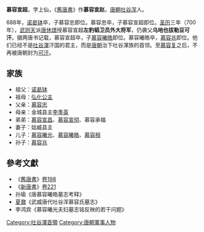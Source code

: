 '''慕容宣超'''，字上仙，《[[舊唐書|舊唐書]]》作'''慕容宣赵'''，[[唐朝|唐朝]][[吐谷浑|吐谷浑]]人。

688年，[[诺曷钵|诺曷钵]]卒，子慕容忠即位。慕容忠卒，子慕容宣超即位。[[圣历|圣历]]三年（700年），[[武则天|武则天]]派[[唐休璟|唐休璟]]授慕容宣超'''左豹韬卫员外大将军'''，仍袭父'''乌地也拔勒豆可汗'''。据两唐书记载，慕容宣超卒，子[[慕容曦皓|慕容曦皓]]即位。慕容曦皓卒，[[慕容兆|慕容兆]]即位。他们已经不是[[吐谷渾|吐谷渾]]汗国的君主，而是[[唐朝|唐朝]]治下吐谷渾族的首领。至[[慕容复_(吐谷浑)|慕容复]]之后，不再被唐朝封为[[可汗|可汗]]。
== 家族 ==
* 祖父：[[诺曷钵|诺曷钵]]
* 祖母：[[弘化公主|弘化公主]]
* 父亲：[[慕容忠_(唐朝)|慕容忠]]
* 母亲：金城县主[[李季英|李季英]]
* 弟弟：[[慕容宣昌|慕容宣昌]]、[[慕容宣彻|慕容宣彻]]、慕容承福
* 妻子：姑臧县主
* 儿子：[[慕容曦光|慕容曦光]]、[[慕容曦皓|慕容曦皓]]、[[慕容相|慕容相]]
* 孙子：[[慕容兆|慕容兆]]

==參考文獻==
*《[[舊唐書|舊唐書]]》[[s:舊唐書/卷198|卷198]]
*《[[新唐書|新唐書]]》[http://www.guoxue.com/shibu/24shi/newtangsu/xts_237.htm 卷221] {{Wayback|url=http://www.guoxue.com/shibu/24shi/newtangsu/xts_237.htm |date=20100813141253 }}
* 孙瑜《唐慕容曦皓墓志考释》
* [[夏鼐|夏鼐]]《武威唐代吐谷浑慕容氏墓志》
* 李鸿宾《慕容曦光夫妇墓志铭反映的若干问题》

{{Authority control}}
[[Category:吐谷渾首領|Category:吐谷渾首領]]
[[Category:唐朝軍事人物|Category:唐朝軍事人物]]